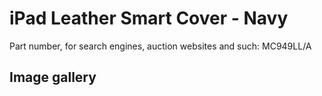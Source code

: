 
# iPad Leather Smart Cover - Navy

Part number, for search engines, auction websites and such: MC949LL/A

## Image gallery

<div style={{ width: "768px" }}>
  <GalleryComponent
    images={[
      {
        original: "/everysource/MC949.png",
        thumbnail: "/everypreview/MC949.png",
      },
      {
        original: "/everysource/MC949_AV1_BLACK.png",
        thumbnail: "/everypreview/MC949_AV1_BLACK.png",
      },
      {
        original: "/everysource/MC949_AV1_WHITE.png",
        thumbnail: "/everypreview/MC949_AV1_WHITE.png",
      },
      {
        original: "/everysource/MC949_AV2_BLACK.png",
        thumbnail: "/everypreview/MC949_AV2_BLACK.png",
      },
      {
        original: "/everysource/MC949_AV2_WHITE.png",
        thumbnail: "/everypreview/MC949_AV2_WHITE.png",
      },
      {
        original: "/everysource/MC949_AV3_BLACK.png",
        thumbnail: "/everypreview/MC949_AV3_BLACK.png",
      },
      {
        original: "/everysource/MC949_AV3_WHITE.png",
        thumbnail: "/everypreview/MC949_AV3_WHITE.png",
      },
      {
        original: "/everysource/MC949_AV4_BLACK.png",
        thumbnail: "/everypreview/MC949_AV4_BLACK.png",
      },
      {
        original: "/everysource/MC949_AV4_WHITE.png",
        thumbnail: "/everypreview/MC949_AV4_WHITE.png",
      },
      {
        original: "/everysource/MC949_AV5.png",
        thumbnail: "/everypreview/MC949_AV5.png",
      }
    ]}
  />
</div>